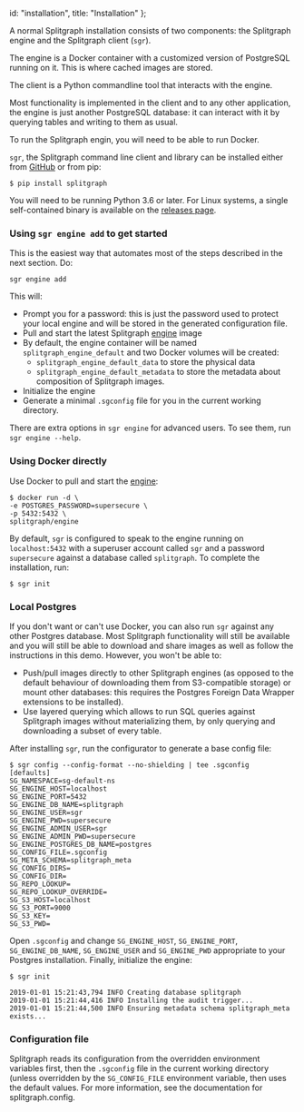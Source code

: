   id: "installation",
  title: "Installation"
};

A normal Splitgraph installation consists of two components: the
Splitgraph engine and the Splitgraph client (`sgr`).

The engine is a Docker container with a customized version of PostgreSQL
running on it. This is where cached images are stored.

The client is a Python commandline tool that interacts with the engine.

Most functionality is implemented in the client and to any other
application, the engine is just another PostgreSQL database: it can
interact with it by querying tables and writing to them as usual.

To run the Splitgraph engin, you will need to be able to run Docker.

`sgr`, the Splitgraph command line client and library can be installed
either from [GitHub](https://github.com/splitgraph/splitgraph/) or from
pip:

    $ pip install splitgraph

You will need to be running Python 3.6 or later. For Linux systems, a single
self-contained binary is available on the [releases page](https://github.com/splitgraph/splitgraph/releases).

### Using `sgr engine add` to get started

This is the easiest way that automates most of the steps described in the next section. Do:

    sgr engine add
    
This will:

  * Prompt you for a password: this is just the password used to protect your
    local engine and will be stored in the generated configuration file.
  * Pull and start the latest Splitgraph [engine](https://hub.docker.com/r/splitgraph/engine/) image
  * By default, the engine container will be named `splitgraph_engine_default` and two Docker volumes
    will be created:
    * `splitgraph_engine_default_data` to store the physical data
    * `splitgraph_engine_default_metadata` to store the metadata about composition of Splitgraph images.
  * Initialize the engine
  * Generate a minimal `.sgconfig` file for you in the current working directory.

There are extra options in `sgr engine` for advanced users. To see them, run `sgr engine --help`.

### Using Docker directly

Use Docker to pull and start the
[engine](https://hub.docker.com/r/splitgraph/engine/):

    $ docker run -d \
    -e POSTGRES_PASSWORD=supersecure \
    -p 5432:5432 \
    splitgraph/engine

By default, `sgr` is configured to speak to the engine running on
`localhost:5432` with a superuser account called `sgr` and a password
`supersecure` against a database called `splitgraph`. To complete the
installation, run:

    $ sgr init

### Local Postgres

If you don't want or can't use Docker, you can also run `sgr` against
any other Postgres database. Most Splitgraph functionality will still be
available and you will still be able to download and share images as well
as follow the instructions in this demo. However, you won't be able to:

- Push/pull images directly to other Splitgraph engines (as opposed to the default behaviour of downloading them from S3-compatible storage) or mount other databases: this requires the Postgres Foreign Data Wrapper extensions to be installed).
- Use layered querying which allows to run SQL queries against Splitgraph images without materializing them, by only querying and downloading a subset of every table.

After installing `sgr`, run the configurator to generate a base config
file:

    $ sgr config --config-format --no-shielding | tee .sgconfig
    [defaults]
    SG_NAMESPACE=sg-default-ns
    SG_ENGINE_HOST=localhost
    SG_ENGINE_PORT=5432
    SG_ENGINE_DB_NAME=splitgraph
    SG_ENGINE_USER=sgr
    SG_ENGINE_PWD=supersecure
    SG_ENGINE_ADMIN_USER=sgr
    SG_ENGINE_ADMIN_PWD=supersecure
    SG_ENGINE_POSTGRES_DB_NAME=postgres
    SG_CONFIG_FILE=.sgconfig
    SG_META_SCHEMA=splitgraph_meta
    SG_CONFIG_DIRS=
    SG_CONFIG_DIR=
    SG_REPO_LOOKUP=
    SG_REPO_LOOKUP_OVERRIDE=
    SG_S3_HOST=localhost
    SG_S3_PORT=9000
    SG_S3_KEY=
    SG_S3_PWD=

Open `.sgconfig` and change `SG_ENGINE_HOST`, `SG_ENGINE_PORT`,
`SG_ENGINE_DB_NAME`, `SG_ENGINE_USER` and `SG_ENGINE_PWD` appropriate to
your Postgres installation. Finally, initialize the engine:

    $ sgr init

    2019-01-01 15:21:43,794 INFO Creating database splitgraph
    2019-01-01 15:21:44,416 INFO Installing the audit trigger...
    2019-01-01 15:21:44,500 INFO Ensuring metadata schema splitgraph_meta exists...

### Configuration file

Splitgraph reads its configuration from the overridden environment
variables first, then the `.sgconfig` file in the current working
directory (unless overridden by the `SG_CONFIG_FILE` environment
variable, then uses the default values. For more information, see the
documentation for splitgraph.config.
